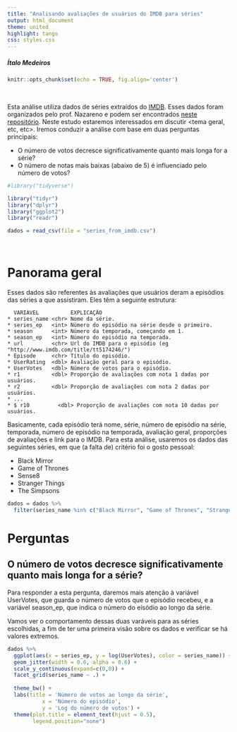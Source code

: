 ```yaml
---
title: "Analisando avaliações de usuários do IMDB para séries"
output: html_document
theme: united
highlight: tango
css: styles.css
---
```



##### Ítalo Medeiros

```r
knitr::opts_chunk$set(echo = TRUE, fig.align='center')
```

<br>

Esta análise utiliza dados de séries extraídos do [IMDB](http://www.imdb.com). Esses dados foram organizados pelo prof. Nazareno e podem ser encontrados [neste repositório](https://github.com/nazareno/imdb-series). Neste estudo estaremos interessados em discutir <tema geral, etc, etc>. Iremos conduzir a análise com base em duas perguntas principais:

- O número de votos decresce significativamente quanto mais longa for a série?
- O número de notas mais baixas (abaixo de 5) é influenciado pelo número de votos?


```r
#library("tidyverse")
```
```r
library("tidyr")
library("dplyr")
library("ggplot2")
library("readr")
```
```r
dados = read_csv(file = "series_from_imdb.csv")
```

<br>

# Panorama geral

<p>
Esses dados são referentes às avaliações que usuários deram a episódios das séries a que assistiram. Eles têm a seguinte estrutura:
</p>

```some_language
  VARIÁVEL          EXPLICAÇÃO
* series_name <chr> Nome da série.
* series_ep   <int> Número do episódio na série desde o primeiro.
* season      <int> Número da temporada, começando em 1.
* season_ep   <int> Número do episódio na temporada.
* url         <chr> Url do IMDB para o episódio (eg "http://www.imdb.com/title/tt5174246/")
* Episode     <chr> Título do episódio.
* UserRating  <dbl> Avaliação geral para o episódio.
* UserVotes   <dbl> Número de votos para o episódio.
* r1          <dbl> Proporção de avaliações com nota 1 dadas por usuários.
* r2          <dbl> Proporção de avaliações com nota 2 dadas por usuários.
* ...
* $ r10         <dbl> Proporção de avaliações com nota 10 dadas por usuários.
```

<p>
Basicamente, cada episódio terá nome, série, número de episódio na série, temporada, número de episódio na temporada, avaliação geral, proporções de avaliações e link para o IMDB.
Para esta análise, usaremos os dados das seguintes séries, em que (a falta de) critério foi o gosto pessoal:  

  - Black Mirror
  - Game of Thrones
  - Sense8
  - Stranger Things
  - The Simpsons
</p>

```r
dados = dados %>% 
  filter(series_name %in% c("Black Mirror", "Game of Thrones", "Stranger Things", "Sense8", "Arrow"))
```


# Perguntas

## O número de votos decresce significativamente quanto mais longa for a série?

<p>
Para responder a esta pergunta, daremos mais atenção à variável UserVotes, que guarda o número de votos que o episódio recebeu, e a variável season_ep, que indica o número do eísódio ao longo da série.
</p>

<p>
Vamos ver o comportamento dessas duas varáveis para as séries escolhidas, a fim de ter uma primeira visão sobre os dados e verificar se há valores extremos.
</p>

```r
dados %>% 
  ggplot(aes(x = series_ep, y = log(UserVotes), color = series_name)) + 
  geom_jitter(width = 0.6, alpha = 0.6) +
  scale_y_continuous(expand=c(0,0)) +
  facet_grid(series_name ~ .) +
  
  theme_bw() +
  labs(title = 'Número de votos ao longo da série', 
           x = 'Número do episódio',
           y = 'Log do número de votos') +
  theme(plot.title = element_text(hjust = 0.5),
        legend.position="none")

```



